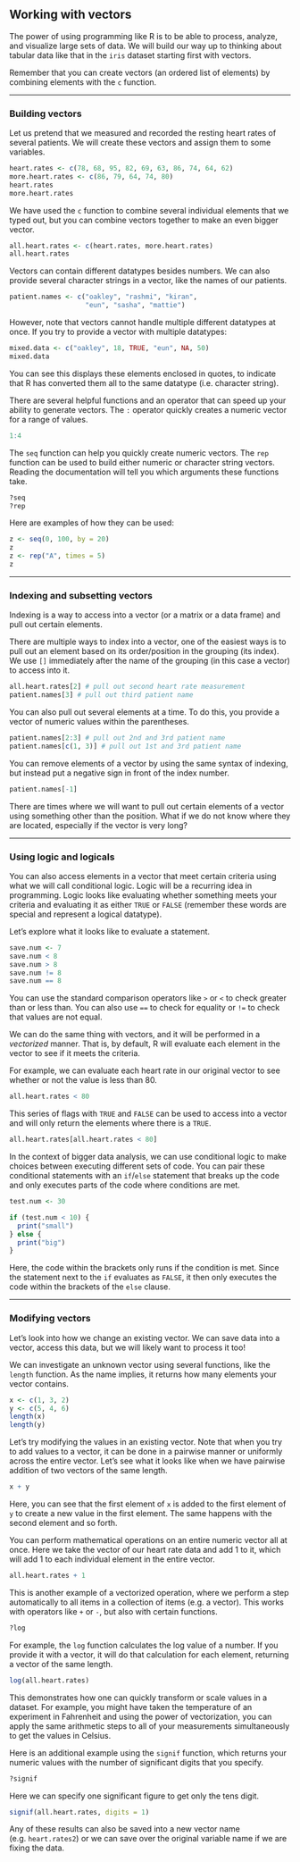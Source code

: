 ## Working with vectors

The power of using programming like R is to be able to process, analyze, and visualize large sets of data. We will build our way up to thinking about tabular data like that in the `iris` dataset starting first with vectors.

Remember that you can create vectors (an ordered list of elements) by combining elements with the `c` function.

------

### Building vectors

Let us pretend that we measured and recorded the resting heart rates of several patients. We will create these vectors and assign them to some variables.

```r
heart.rates <- c(78, 68, 95, 82, 69, 63, 86, 74, 64, 62)
more.heart.rates <- c(86, 79, 64, 74, 80)
heart.rates
more.heart.rates
```

We have used the `c` function to combine several individual elements that we typed out, but you can combine vectors together to make an even bigger vector.

```r
all.heart.rates <- c(heart.rates, more.heart.rates)
all.heart.rates
```

Vectors can contain different datatypes besides numbers. We can also provide several character strings in a vector, like the names of our patients.

```r
patient.names <- c("oakley", "rashmi", "kiran",
                   "eun", "sasha", "mattie")
```

However, note that vectors cannot handle multiple different datatypes at once. If you try to provide a vector with multiple datatypes:

```r
mixed.data <- c("oakley", 18, TRUE, "eun", NA, 50)
mixed.data
```

You can see this displays these elements enclosed in quotes, to indicate that R has converted them all to the same datatype (i.e. character string).

There are several helpful functions and an operator that can speed up your ability to generate vectors. The `:` operator quickly creates a numeric vector for a range of values.

```r
1:4
```

The `seq` function can help you quickly create numeric vectors. The `rep` function can be used to build either numeric or character string vectors.  Reading the documentation will tell you which arguments these functions take.

```r
?seq
?rep
```

Here are examples of how they can be used:

```r
z <- seq(0, 100, by = 20)
z
z <- rep("A", times = 5)
z
```

------

### Indexing and subsetting vectors

Indexing is a way to access into a vector (or a matrix or a data frame) and pull out certain elements.

There are multiple ways to index into a vector, one of the easiest ways is to pull out an element based on its order/position in the grouping (its index). We use `[]` immediately after the name of the grouping (in this case a vector) to access into it.

```r
all.heart.rates[2] # pull out second heart rate measurement
patient.names[3] # pull out third patient name
```

You can also pull out several elements at a time. To do this, you provide a vector of numeric values within the parentheses.

```r
patient.names[2:3] # pull out 2nd and 3rd patient name
patient.names[c(1, 3)] # pull out 1st and 3rd patient name
```

You can remove elements of a vector by using the same syntax of indexing, but instead put a negative sign in front of the index number.

```r
patient.names[-1]
```

There are times where we will want to pull out certain elements of a vector using something other than the position. What if we do not know where they are located, especially if the vector is very long?

------

### Using logic and logicals

You can also access elements in a vector that meet certain criteria using what we will call conditional logic. Logic will be a recurring idea in programming. Logic looks like evaluating whether something meets your criteria and evaluating it as either `TRUE` or `FALSE` (remember these words are special and represent a logical datatype).

Let's explore what it looks like to evaluate a statement.

```r
save.num <- 7
save.num < 8
save.num > 8
save.num != 8
save.num == 8
```

You can use the standard comparison operators like `>` or `<` to check greater than or less than. You can also use `==` to check for equality or `!=` to check that values are not equal.

We can do the same thing with vectors, and it will be performed in a *vectorized* manner. That is, by default, R will evaluate each element in the vector to see if it meets the criteria.

For example, we can evaluate each heart rate in our original vector to see whether or not the value is less than 80.

```r
all.heart.rates < 80
```

This series of flags with `TRUE` and `FALSE` can be used to access into a vector and will only return the elements where there is a `TRUE`.

```r
all.heart.rates[all.heart.rates < 80]
```

In the context of bigger data analysis, we can use conditional logic to make choices between executing different sets of code. You can pair these conditional statements with an `if`/`else` statement that breaks up the code and only executes parts of the code where conditions are met.

```r
test.num <- 30

if (test.num < 10) {
  print("small")
} else {
  print("big")
}
```

Here, the code within the brackets only runs if the condition is met. Since the statement next to the `if` evaluates as `FALSE`, it then only executes the code within the brackets of the `else` clause. 

------

### Modifying vectors

Let's look into how we change an existing vector. We can save data into a vector, access this data, but we will likely want to process it too!

We can investigate an unknown vector using several functions, like the `length` function. As the name implies, it returns how many elements your vector contains.

```r
x <- c(1, 3, 2)
y <- c(5, 4, 6)
length(x)
length(y)
```

Let's try modifying the values in an existing vector. Note that when you try to add values to a vector, it can be done in a pairwise manner or uniformly across the entire vector. Let's see what it looks like when we have pairwise addition of two vectors of the same length.

```r
x + y
```

Here, you can see that the first element of `x` is added to the first element of `y` to create a new value in the first element. The same happens with the second element and so forth.

You can perform mathematical operations on an entire numeric vector all at once. Here we take the vector of our heart rate data and add 1 to it, which  will add 1 to each individual element in the entire vector.

```r
all.heart.rates + 1
```

This is another example of a vectorized operation, where we perform a step automatically to all items in a collection of items (e.g. a vector). This works with operators like `+` or `-`, but also with certain functions.

```r
?log
```

For example, the `log` function calculates the log value of a number. If you provide it with a vector, it will do that calculation for each element, returning a vector of the same length.

```r
log(all.heart.rates)
```

This demonstrates how one can quickly transform or scale values in a dataset. For example, you might have taken the temperature of an experiment in Fahrenheit and using the power of vectorization, you can apply the same arithmetic steps to all of your measurements simultaneously to get the values in Celsius.

Here is an additional example using the `signif` function, which returns your numeric values with the number of significant digits that you specify.

```r
?signif
```

Here we can specify one significant figure to get only the tens digit.

```r
signif(all.heart.rates, digits = 1)
```

Any of these results can also be saved into a new vector name (e.g. `heart.rates2`) or we can save over the original variable name if we are fixing the data.